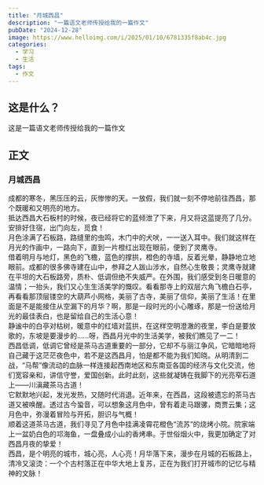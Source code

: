 ```yaml
---
title: "月城西昌"
description: "一篇语文老师传授给我的一篇作文"
pubDate: "2024-12-28"
image: https://www.helloimg.com/i/2025/01/10/6781335f8ab4c.jpg
categories:
  - 学习
  - 生活
tags:
  - 作文
---
```


## 这是什么？

这是一篇语文老师传授给我的一篇作文 

## 正文  

### 月城西昌
成都的寒冬，黑压压的云，灰惨惨的天。一放假，我们就一刻不停地前往西昌，那个既暖和又明亮的地方。  
抵达西昌大石板村的时候，夜已经将它的蓝倾泄了下来，月又将这蓝提亮了几分。安排好住宿，出门向左，觅食！  
月色涂满了石板路，路缝里的虫鸣，木门中的犬吠，一一送入耳中。我们就这样在月光的作画中，一路向下，直到一片橙红出现在眼前，便到了灵鹰寺。  
借着明月与地灯，黑色的飞檐，蓝色的撑拱，橙色的寺墙，反着光晕，静静地立地眼前。成都的很多佛寺建在山中，参拜之人跋山涉水，自然心生敬畏；灵鹰寺就建在平坦的大石板路旁，质朴、低调但绝不失威严。在外围，我们感受到冬日暖意的温情；一抬头，我们又心生生活美学的慨叹。看看那寺上的双层六角飞檐白石亭，再看看那顶层镂空的大葫芦小网格，美丽了古寺，美丽了信仰，美丽了生活！在里面是不是能接住从空漏下的月华？啊，那是一段时光的小心雕琢，那是一份送给月光的最佳表白，也是留给自己的生活心意！  
静谧中的白亭对枯树，暖意中的红墙对蓝拱，在这样空明澄澈的夜里，李白是要放歌的，东坡是要漫步的......呀，西昌月光中的生活美学，被我们瞧见了一二！  
西昌低调，低调它曾经是茶马古道重要的一部分，它却不与丽江争风，它暗暗地将自己藏于这茫茫夜色中，若不是这西昌月，怕是都不能为我们知晓。从明清到二战，“马帮”像流动的血脉一样连接起西南地区和东南亚各国的经济与文化交流，他们宽容亲和，讲信守誉，爱国创新。此时此刻，这些就凝铸在我脚下的光亮窄石道上——川滇藏茶马古道！  
它默默地兴起，发光发热，又随时代消退。近年来，在西昌，这段被遗忘的茶马古道又被唤醒。透过古今蛩音，可以想象这月色中，曾有着走马跟骡，商贾云集；这月色中，弥漫着冒险与开拓，胆识与气概！  
顺着这道茶马古道，我们寻见了月色中挂满凌霄花橙色“流苏”的烧烤小院。院家端上一盆奶白色的邛海鱼，一盘叠成小山的香烤串。于世俗烟火中，我更加确定了对西昌月夜的挚爱！  
西昌，是个明亮的城市，城心亮，人心亮！月华落下来，漫步在月城的石板路上，清冷又滚烫：一个个古村落正在中华大地上复苏，正在为我们打开城市的记忆与精神的文脉！  
